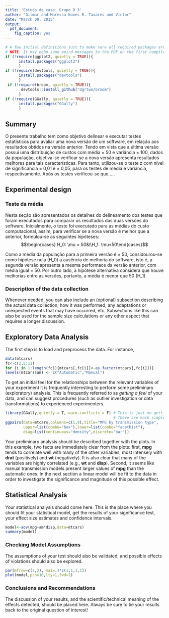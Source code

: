 ```yaml
---
title: 'Estudo de caso: Grupo D 3'
author: "Gilmar and Maressa Nunes R. Tavares and Victor"
date: "March 00, 2015"
output:
  pdf_document:
    fig_caption: yes
---
```


```r
# A few initial definitions just to make sure all required packages are installed. Change as needed.
# NOTE: It may echo some weird messages to the PDF on the first compile (package installation messages). Run twice and the problem will (hopefully) go away.
if (!require(ggplot2, quietly = TRUE)){
      install.packages("ggplot2")
      }
if (!require(devtools, quietly = TRUE)){
      install.packages("devtools")
      }
 if (!require(broom, quietly = TRUE)){
       devtools::install_github("dgrtwo/broom")
      }
if (!require(GGally, quietly = TRUE)){
      install.packages("GGally")
      }
```
## Summary
O presente trabalho tem como objetivo delinear e executar testes estatísticos para avaliar uma nova versão de um software, em relação aos resultados obtidos na versão anterior. Tendo em vista que a última versão possui uma distribuição de custos com média \mu = 50 e variância \sigma = 100, dados da população, objetiva-se verificar se a nova versão apresenta resultados melhores para tais características. Para tanto, utilizou-se o teste z com nível de significância \alpha = 0,01 e \alpha = 0,05, para os testes de média e variância, respectivamente. Após os testes verificou-se que.....

<!-- ### 1. The easy way -->
<!-- Use [RStudio](http://rstudio.com/) as your editor, open the **.Rmd** file and click the _Knit PDF_ button at the top of the editor. -->

<!-- ### 2. The slightly-less-easy way -->
<!-- If you're using any other R editor (such as the basic [R](http://cran.r-project.org) editor), you have to use the _render()_ function from the **rmarkdown** package: -->

<!-- ```{r, eval=F} -->
<!-- install.packages("devtools")                    # you only have to install it once -->
<!-- library(devtools) -->
<!-- install_github("rstudio/rmarkdown")             # you only have to install it once -->
<!-- library(rmarkdown) -->
<!-- render("report_template.Rmd","pdf_document")    # this renders the pdf -->
<!-- ``` -->

## Experimental design
### Teste da média
Nesta seção são apresentados os detalhes do delineamento dos testes que foram executados para comparar os resultados das duas versões do software. Inicialmente, o teste foi executado para as médias do custo computacional, assim, para verificar se a nova versão é melhor que a anterior, formulou-se as seguintes hipóteses:
$$\begin{cases} H_0: \mu = 50&\\H_1: \mu<50\end{cases}$$

Como a média da população para a primeira versão é \mu = 50, considourou-se como hipótese nula (H_0) a ausência de melhoria do software, isto é, a segunda versão apresenta a mesma performace da versão anterior, com média igual \mu = 50. Por outro lado, a hipótese alternativa considera que houve melhorias entre as versões, portanto, a média é menor que 50 (H_1). 



### Description of the data collection
Whenever needed, you can also include an (optional) subsection describing the actual data collection, how it was performed, any adaptations or unexpected events that may have occurred, etc. Subsections like this can also be used for the sample size calculations or any other aspect that requires a longer discussion.

## Exploratory Data Analysis
The first step is to load and preprocess the data. For instance,
```r
data(mtcars)
fc<-c(2,8:11)
for (i in 1:length(fc)){mtcars[,fc[i]]<-as.factor(mtcars[,fc[i]])}
levels(mtcars$am) <- c("Automatic","Manual")
```

To get an initial feel for the relationships between the relevant variables of your experiment it is frequently interesting to perform some preliminary (exploratory) analysis. This is frequently referred to as _getting a feel_ of your data, and can suggest procedures (such as outlier investigation or data transformations) to experienced experimenters.

```r
library(GGally,quietly = T, warn.conflicts = F) # This is just me getting fancy.
                                                # There are much simpler ways ;-)
ggpairs(data=mtcars,columns=c(1,9),title="MPG by transmission type",
        upper=list(combo="box"),lower=list(combo="facethist"),
        diag=list(continuous="density",discrete="bar"))
```


Your preliminary analysis should be described together with the plots. In this example, two facts are immediately clear from the plots: first, **mpg** tends to correlate well with many of the other variables, most intensely with **drat** (positively) and **wt** (negatively). It is also clear that many of the variables are highly correlated (e.g., **wt** and **disp**). Second, it seems like manual transmission models present larger values of **mpg** than the automatic ones. In the next section a linear model will be fit to the data in order to investigate the significance and magnitude of this possible effect.

## Statistical Analysis
Your statistical analysis should come here. This is the place where you should fit your statistical model, get the results of your significance test, your effect size estimates and confidence intervals.

```r
model<-aov(mpg~am*disp,data=mtcars)
summary(model)
```

### Checking Model Assumptions
The assumptions of your test should also be validated, and possible effects of violations should also be explored.
```r
par(mfrow=c(2,2), mai=.3*c(1,1,1,1))
plot(model,pch=16,lty=1,lwd=2)
```

### Conclusions and Recommendations
The discussion of your results, and the scientific/technical meaning of the effects detected, should be placed here. Always be sure to tie your results back to the original question of interest!